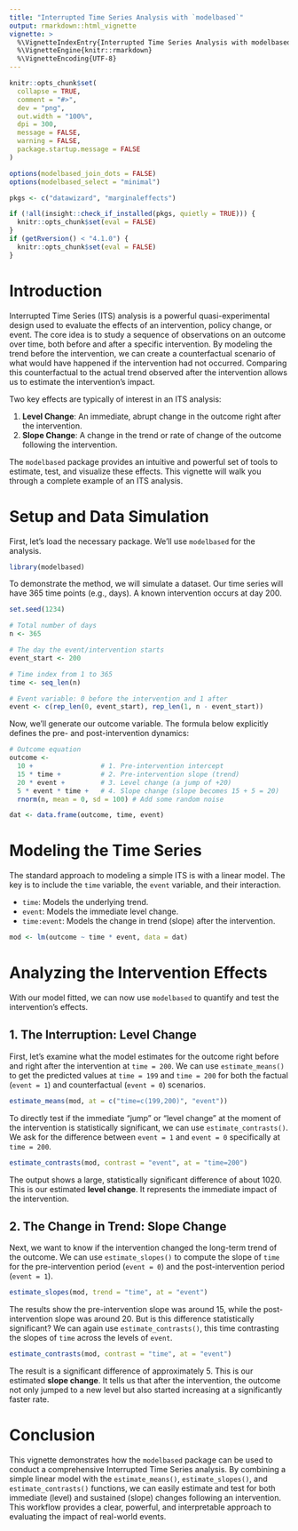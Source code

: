 ```yaml
---
title: "Interrupted Time Series Analysis with `modelbased`"
output: rmarkdown::html_vignette
vignette: >
  %\VignetteIndexEntry{Interrupted Time Series Analysis with modelbased}
  %\VignetteEngine{knitr::rmarkdown}
  %\VignetteEncoding{UTF-8}
---
```


```r
knitr::opts_chunk$set(
  collapse = TRUE,
  comment = "#>",
  dev = "png",
  out.width = "100%",
  dpi = 300,
  message = FALSE,
  warning = FALSE,
  package.startup.message = FALSE
)

options(modelbased_join_dots = FALSE)
options(modelbased_select = "minimal")

pkgs <- c("datawizard", "marginaleffects")

if (!all(insight::check_if_installed(pkgs, quietly = TRUE))) {
  knitr::opts_chunk$set(eval = FALSE)
}
if (getRversion() < "4.1.0") {
  knitr::opts_chunk$set(eval = FALSE)
}

```

# Introduction

Interrupted Time Series (ITS) analysis is a powerful quasi-experimental design used to evaluate the effects of an intervention, policy change, or event. The core idea is to study a sequence of observations on an outcome over time, both before and after a specific intervention. By modeling the trend before the intervention, we can create a counterfactual scenario of what would have happened if the intervention had not occurred. Comparing this counterfactual to the actual trend observed after the intervention allows us to estimate the intervention's impact.

Two key effects are typically of interest in an ITS analysis:

1.  **Level Change**: An immediate, abrupt change in the outcome right after the intervention.
2.  **Slope Change**: A change in the trend or rate of change of the outcome following the intervention.

The `modelbased` package provides an intuitive and powerful set of tools to estimate, test, and visualize these effects. This vignette will walk you through a complete example of an ITS analysis.


# Setup and Data Simulation

First, let's load the necessary package. We'll use `modelbased` for the analysis.

```r
library(modelbased)
```

To demonstrate the method, we will simulate a dataset. Our time series will have 365 time points (e.g., days). A known intervention occurs at day 200.

```r
set.seed(1234)

# Total number of days
n <- 365

# The day the event/intervention starts
event_start <- 200

# Time index from 1 to 365
time <- seq_len(n)

# Event variable: 0 before the intervention and 1 after
event <- c(rep_len(0, event_start), rep_len(1, n - event_start))
```

Now, we'll generate our outcome variable. The formula below explicitly defines the pre- and post-intervention dynamics:

```r
# Outcome equation
outcome <-
  10 +                 # 1. Pre-intervention intercept
  15 * time +          # 2. Pre-intervention slope (trend)
  20 * event +         # 3. Level change (a jump of +20)
  5 * event * time +   # 4. Slope change (slope becomes 15 + 5 = 20)
  rnorm(n, mean = 0, sd = 100) # Add some random noise

dat <- data.frame(outcome, time, event)
```

# Modeling the Time Series

The standard approach to modeling a simple ITS is with a linear model. The key is to include the `time` variable, the `event` variable, and their interaction.

- `time`: Models the underlying trend.
- `event`: Models the immediate level change.
- `time:event`: Models the change in trend (slope) after the intervention.

```r
mod <- lm(outcome ~ time * event, data = dat)
```

# Analyzing the Intervention Effects

With our model fitted, we can now use `modelbased` to quantify and test the intervention's effects.

## 1. The Interruption: Level Change

First, let's examine what the model estimates for the outcome right before and right after the intervention at `time = 200`. We can use `estimate_means()` to get the predicted values at `time = 199` and `time = 200` for both the factual (`event = 1`) and counterfactual (`event = 0`) scenarios.

```r
estimate_means(mod, at = c("time=c(199,200)", "event"))
```

To directly test if the immediate "jump" or "level change" at the moment of the intervention is statistically significant, we can use `estimate_contrasts()`. We ask for the difference between `event = 1` and `event = 0` specifically at `time = 200`.

```r
estimate_contrasts(mod, contrast = "event", at = "time=200")
```

The output shows a large, statistically significant difference of about 1020. This is our estimated **level change**. It represents the immediate impact of the intervention.

## 2. The Change in Trend: Slope Change

Next, we want to know if the intervention changed the long-term trend of the outcome. We can use `estimate_slopes()` to compute the slope of `time` for the pre-intervention period (`event = 0`) and the post-intervention period (`event = 1`).

```r
estimate_slopes(mod, trend = "time", at = "event")
```

The results show the pre-intervention slope was around 15, while the post-intervention slope was around 20. But is this difference statistically significant? We can again use `estimate_contrasts()`, this time contrasting the slopes of `time` across the levels of `event`.

```r
estimate_contrasts(mod, contrast = "time", at = "event")
```

The result is a significant difference of approximately 5. This is our estimated **slope change**. It tells us that after the intervention, the outcome not only jumped to a new level but also started increasing at a significantly faster rate.

# Conclusion

This vignette demonstrates how the `modelbased` package can be used to conduct a comprehensive Interrupted Time Series analysis. By combining a simple linear model with the `estimate_means()`, `estimate_slopes()`, and `estimate_contrasts()` functions, we can easily estimate and test for both immediate (level) and sustained (slope) changes following an intervention. This workflow provides a clear, powerful, and interpretable approach to evaluating the impact of real-world events.
